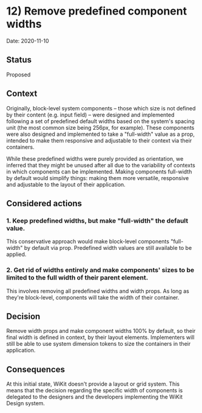 
<Meta title="Documentation/Decisions and ADRs/ADRs/0012) Remove predefined widths" />

# 12) Remove predefined component widths

Date: 2020-11-10

## Status

Proposed

## Context

Originally, block-level system components – those which size is not defined by their content (e.g. input field) – were designed and implemented following a set of predefined default widths based on the system's spacing unit (the most common size being 256px, for example). 
These components were also designed and implemented to take a "full-width" value as a prop, intended to make them responsive and adjustable to their context via their containers.

While these predefined widths were purely provided as orientation, we inferred that they might be unused after all due to the variability of contexts in which components can be implemented. 
Making components full-width by default would simplify things: making them more versatile, responsive and adjustable to the layout of their application. 

## Considered actions

### 1. Keep predefined widths, but make "full-width" the default value.

This conservative approach would make block-level components "full-width" by default via prop. Predefined width values are still available to be applied.

### 2. Get rid of widths entirely and make components' sizes to be limited to the full width of their parent element.

This involves removing all predefined widths and width props. As long as they're block-level, components will take the width of their container.

## Decision

Remove width props and make component widths 100% by default, so their final width is defined in context, by their layout elements. 
Implementers will still be able to use system dimension tokens to size the containers in their application.

## Consequences

At this initial state, WiKit doesn't provide a layout or grid system. This means that the decision regarding the specific width of components is delegated to the designers and the developers implementing the WiKit Design system.
